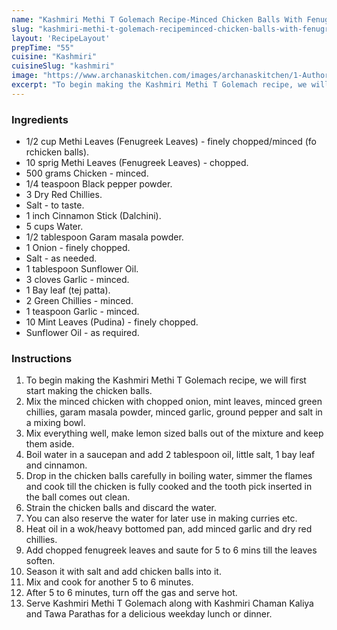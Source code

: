 ---
name: "Kashmiri Methi T Golemach Recipe-Minced Chicken Balls With Fenugreek Leaves"
slug: "kashmiri-methi-t-golemach-recipeminced-chicken-balls-with-fenugreek-leaves"
layout: 'RecipeLayout'
prepTime: "55"
cuisine: "Kashmiri"
cuisineSlug: "kashmiri"
image: "https://www.archanaskitchen.com/images/archanaskitchen/1-Author/shaheen_ali/Kashmiri_Methi_t_golemach__Minced_Chicken_Balls_with_Fenugreek.jpg"
excerpt: "To begin making the Kashmiri Methi T Golemach recipe, we will first start making the chicken balls"
---

### Ingredients

- 1/2 cup Methi Leaves (Fenugreek Leaves) - finely chopped/minced (fo rchicken balls).
- 10 sprig Methi Leaves (Fenugreek Leaves) - chopped.
- 500 grams Chicken - minced.
- 1/4 teaspoon Black pepper powder.
- 3 Dry Red Chillies.
- Salt - to taste.
- 1 inch Cinnamon Stick (Dalchini).
- 5 cups Water.
- 1/2 tablespoon Garam masala powder.
- 1 Onion - finely chopped.
- Salt - as needed.
- 1 tablespoon Sunflower Oil.
- 3 cloves Garlic - minced.
- 1 Bay leaf (tej patta).
- 2 Green Chillies - minced.
- 1 teaspoon Garlic - minced.
- 10 Mint Leaves (Pudina) - finely chopped.
- Sunflower Oil - as required.

### Instructions

1. To begin making the Kashmiri Methi T Golemach recipe, we will first start making the chicken balls.
1. Mix the minced chicken with chopped onion, mint leaves, minced green chillies, garam masala powder, minced garlic, ground pepper and salt in a mixing bowl.
1. Mix everything well, make lemon sized balls out of the mixture and keep them aside.
1. Boil water in a saucepan and add 2 tablespoon oil, little salt, 1 bay leaf and cinnamon.
1. Drop in the chicken balls carefully in boiling water, simmer the flames and cook till the chicken is fully cooked and the tooth pick inserted in the ball comes out clean.
1. Strain the chicken balls and discard the water.
1. You can also reserve the water for later use in making curries etc.
1. Heat oil in a wok/heavy bottomed pan, add minced garlic and dry red chillies.
1. Add chopped fenugreek leaves and saute for 5 to 6 mins till the leaves soften.
1. Season it with salt and add chicken balls into it.
1. Mix and cook for another 5 to 6 minutes.
1. After 5 to 6 minutes, turn off the gas and serve hot.
1. Serve Kashmiri Methi T Golemach along with Kashmiri Chaman Kaliya and Tawa Parathas for a delicious weekday lunch or dinner.
